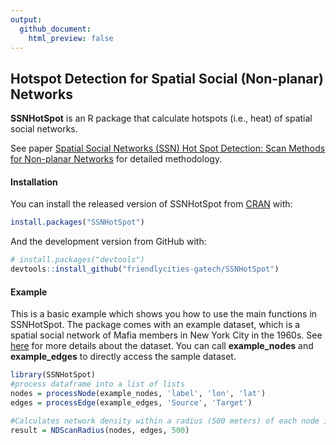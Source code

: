 ```yaml
---
output:
  github_document:
    html_preview: false
---
```


## Hotspot Detection for Spatial Social (Non-planar) Networks 

**SSNHotSpot** is an R package that calculate hotspots (i.e., heat) of spatial social networks. 

See paper [Spatial Social Networks (SSN) Hot Spot Detection: Scan Methods for Non-planar Networks](https://arxiv.org/pdf/2011.07702.pdf) for detailed methodology. 

#### Installation

You can install the released version of SSNHotSpot from [CRAN](https://CRAN.R-project.org) with:

``` r
install.packages("SSNHotSpot")
```

And the development version from GitHub with:

``` r
# install.packages("devtools")
devtools::install_github("friendlycities-gatech/SSNHotSpot")
```
#### Example

This is a basic example which shows you how to use the main functions in SSNHotSpot. The package comes with an example dataset, which is a spatial social network of Mafia members in New York City in the 1960s. See [here](https://drive.google.com/file/d/1guVURnryYUyXaJ3A7SoMFMpkv7CUx6He/view) for more details about the dataset. You can call **example_nodes** and **example_edges** to directly access the sample dataset. 

```r
library(SSNHotSpot)
#process dataframe into a list of lists 
nodes = processNode(example_nodes, 'label', 'lon', 'lat')
edges = processEdge(example_edges, 'Source', 'Target')

#Calculates network density within a radius (500 meters) of each node in a network
result = NDScanRadius(nodes, edges, 500)
```


